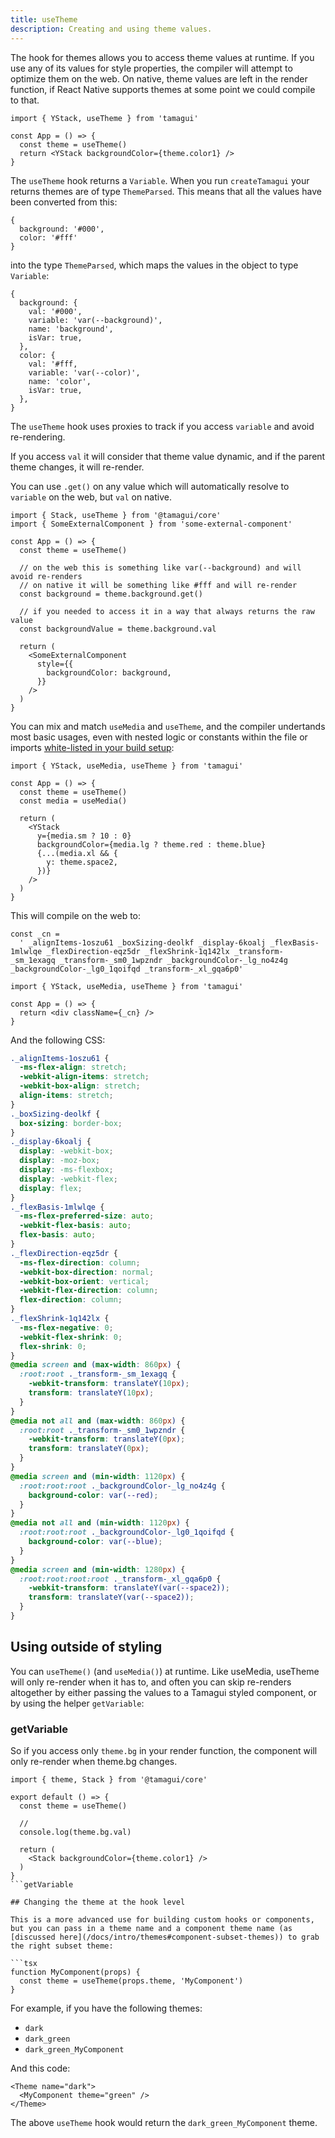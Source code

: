 ```yaml
---
title: useTheme
description: Creating and using theme values.
---
```


The hook for themes allows you to access theme values at runtime. If you use any of its values for style properties, the compiler will attempt to optimize them on the web. On native, theme values are left in the render function, if React Native supports themes at some point we could compile to that.

```tsx
import { YStack, useTheme } from 'tamagui'

const App = () => {
  const theme = useTheme()
  return <YStack backgroundColor={theme.color1} />
}
```

The `useTheme` hook returns a `Variable`. When you run `createTamagui` your returns themes are of type `ThemeParsed`. This means that all the values have been converted from this:

```tsx
{
  background: '#000',
  color: '#fff'
}
```

into the type `ThemeParsed`, which maps the values in the object to type `Variable`:

```tsx
{
  background: {
    val: '#000',
    variable: 'var(--background)',
    name: 'background',
    isVar: true,
  },
  color: {
    val: '#fff,
    variable: 'var(--color)',
    name: 'color',
    isVar: true,
  },
}
```

The `useTheme` hook uses proxies to track if you access `variable` and avoid re-rendering.

If you access `val` it will consider that theme value dynamic, and if the parent theme changes, it will re-render.

You can use `.get()` on any value which will automatically resolve to `variable` on the web, but `val` on native.

```tsx
import { Stack, useTheme } from '@tamagui/core'
import { SomeExternalComponent } from 'some-external-component'

const App = () => {
  const theme = useTheme()

  // on the web this is something like var(--background) and will avoid re-renders
  // on native it will be something like #fff and will re-render
  const background = theme.background.get()

  // if you needed to access it in a way that always returns the raw value
  const backgroundValue = theme.background.val

  return (
    <SomeExternalComponent
      style={{
        backgroundColor: background,
      }}
    />
  )
}
```

You can mix and match `useMedia` and `useTheme`, and the compiler undertands most basic usages, even with nested logic or constants within the file or imports [white-listed in your build setup](/docs/compiler/install):

```tsx
import { YStack, useMedia, useTheme } from 'tamagui'

const App = () => {
  const theme = useTheme()
  const media = useMedia()

  return (
    <YStack
      y={media.sm ? 10 : 0}
      backgroundColor={media.lg ? theme.red : theme.blue}
      {...(media.xl && {
        y: theme.space2,
      })}
    />
  )
}
```

This will compile on the web to:

```tsx
const _cn =
  ' _alignItems-1oszu61 _boxSizing-deolkf _display-6koalj _flexBasis-1mlwlqe _flexDirection-eqz5dr _flexShrink-1q142lx _transform-_sm_1exagq _transform-_sm0_1wpzndr _backgroundColor-_lg_no4z4g _backgroundColor-_lg0_1qoifqd _transform-_xl_gqa6p0'

import { YStack, useMedia, useTheme } from 'tamagui'

const App = () => {
  return <div className={_cn} />
}
```

And the following CSS:

```css
._alignItems-1oszu61 {
  -ms-flex-align: stretch;
  -webkit-align-items: stretch;
  -webkit-box-align: stretch;
  align-items: stretch;
}
._boxSizing-deolkf {
  box-sizing: border-box;
}
._display-6koalj {
  display: -webkit-box;
  display: -moz-box;
  display: -ms-flexbox;
  display: -webkit-flex;
  display: flex;
}
._flexBasis-1mlwlqe {
  -ms-flex-preferred-size: auto;
  -webkit-flex-basis: auto;
  flex-basis: auto;
}
._flexDirection-eqz5dr {
  -ms-flex-direction: column;
  -webkit-box-direction: normal;
  -webkit-box-orient: vertical;
  -webkit-flex-direction: column;
  flex-direction: column;
}
._flexShrink-1q142lx {
  -ms-flex-negative: 0;
  -webkit-flex-shrink: 0;
  flex-shrink: 0;
}
@media screen and (max-width: 860px) {
  :root:root ._transform-_sm_1exagq {
    -webkit-transform: translateY(10px);
    transform: translateY(10px);
  }
}
@media not all and (max-width: 860px) {
  :root:root ._transform-_sm0_1wpzndr {
    -webkit-transform: translateY(0px);
    transform: translateY(0px);
  }
}
@media screen and (min-width: 1120px) {
  :root:root:root ._backgroundColor-_lg_no4z4g {
    background-color: var(--red);
  }
}
@media not all and (min-width: 1120px) {
  :root:root:root ._backgroundColor-_lg0_1qoifqd {
    background-color: var(--blue);
  }
}
@media screen and (min-width: 1280px) {
  :root:root:root:root ._transform-_xl_gqa6p0 {
    -webkit-transform: translateY(var(--space2));
    transform: translateY(var(--space2));
  }
}
```

## Using outside of styling

You can `useTheme()` (and `useMedia()`) at runtime. Like useMedia, useTheme will only re-render when it has to, and often you can skip re-renders altogether by either passing the values to a Tamagui styled component, or by using the helper `getVariable`:

### getVariable

So if you access only `theme.bg` in your render function, the component will only re-render when theme.bg changes.

````tsx
import { theme, Stack } from '@tamagui/core'

export default () => {
  const theme = useTheme()

  //
  console.log(theme.bg.val)

  return (
    <Stack backgroundColor={theme.color1} />
  )
}
```getVariable

## Changing the theme at the hook level

This is a more advanced use for building custom hooks or components, but you can pass in a theme name and a component theme name (as [discussed here](/docs/intro/themes#component-subset-themes)) to grab the right subset theme:

```tsx
function MyComponent(props) {
  const theme = useTheme(props.theme, 'MyComponent')
}
````

For example, if you have the following themes:

- `dark`
- `dark_green`
- `dark_green_MyComponent`

And this code:

```tsx
<Theme name="dark">
  <MyComponent theme="green" />
</Theme>
```

The above `useTheme` hook would return the `dark_green_MyComponent` theme.
